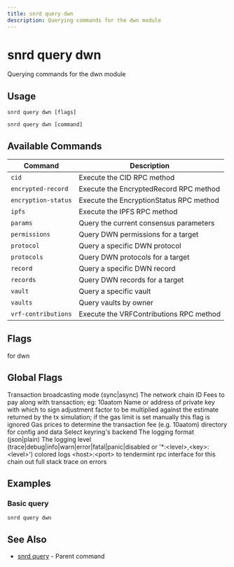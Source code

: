 ```yaml
---
title: snrd query dwn
description: Querying commands for the dwn module
---
```


# snrd query dwn

Querying commands for the dwn module

## Usage

```shell
snrd query dwn [flags]
```

```shell
snrd query dwn [command]
```

## Available Commands

| Command | Description |
|---------|-------------|
| `cid` | Execute the CID RPC method |
| `encrypted-record` | Execute the EncryptedRecord RPC method |
| `encryption-status` | Execute the EncryptionStatus RPC method |
| `ipfs` | Execute the IPFS RPC method |
| `params` | Query the current consensus parameters |
| `permissions` | Query DWN permissions for a target |
| `protocol` | Query a specific DWN protocol |
| `protocols` | Query DWN protocols for a target |
| `record` | Query a specific DWN record |
| `records` | Query DWN records for a target |
| `vault` | Query a specific vault |
| `vaults` | Query vaults by owner |
| `vrf-contributions` | Execute the VRFContributions RPC method |

## Flags

<ParamField path="help" type="string">
  for dwn
</ParamField>

## Global Flags

<ParamField path="broadcast-mode" type="string" default="sync">
  Transaction broadcasting mode (sync|async)
</ParamField>

<ParamField path="chain-id" type="string">
  The network chain ID
</ParamField>

<ParamField path="fees" type="string">
  Fees to pay along with transaction; eg: 10aatom
</ParamField>

<ParamField path="from" type="string">
  Name or address of private key with which to sign
</ParamField>

<ParamField path="gas-adjustment" type="float" default="1">
  adjustment factor to be multiplied against the estimate returned by the tx simulation; if the gas limit is set manually this flag is ignored
</ParamField>

<ParamField path="gas-prices" type="string">
  Gas prices to determine the transaction fee (e.g. 10aatom)
</ParamField>

<ParamField path="home" type="string" default="/Users/prad/.sonr">
  directory for config and data
</ParamField>

<ParamField path="keyring-backend" type="string" default="os">
  Select keyring's backend
</ParamField>

<ParamField path="log_format" type="string" default="plain">
  The logging format (json|plain)
</ParamField>

<ParamField path="log_level" type="string" default="info">
  The logging level (trace|debug|info|warn|error|fatal|panic|disabled or '*:&lt;level&gt;,&lt;key&gt;:&lt;level&gt;')
</ParamField>

<ParamField path="log_no_color" type="string">
  colored logs
</ParamField>

<ParamField path="node" type="string" default="tcp://localhost:26657">
  &lt;host&gt;:&lt;port&gt; to tendermint rpc interface for this chain
</ParamField>

<ParamField path="trace" type="string">
  out full stack trace on errors
</ParamField>

## Examples

### Basic query

```shell
snrd query dwn
```

## See Also

- [snrd query](./snrd_query.mdx) - Parent command
